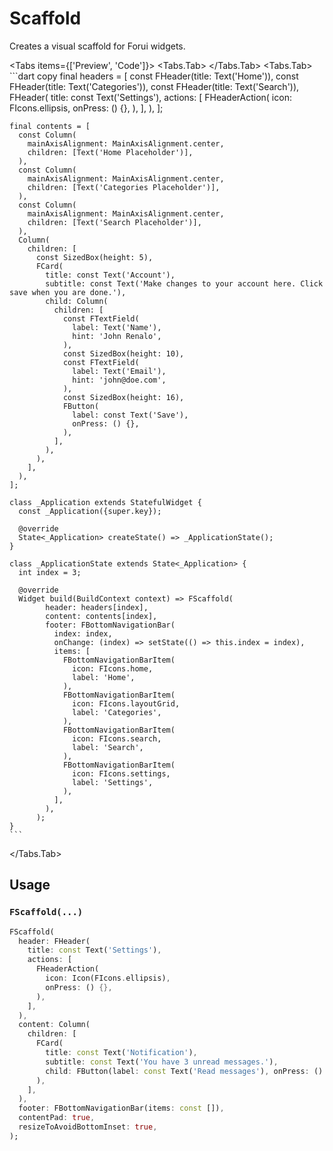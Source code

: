 
# Scaffold
Creates a visual scaffold for Forui widgets.

<LinkBadgeGroup>
    <LinkBadge label="API Reference" href="https://pub.dev/documentation/forui/latest/forui.widgets.scaffold/"/>
</LinkBadgeGroup>

<Tabs items={['Preview', 'Code']}>
  <Tabs.Tab>
    <Widget name='scaffold' query={{}} height={600}/>
  </Tabs.Tab>
  <Tabs.Tab>
    ```dart copy
    final headers = [
      const FHeader(title: Text('Home')),
      const FHeader(title: Text('Categories')),
      const FHeader(title: Text('Search')),
      FHeader(
        title: const Text('Settings'),
        actions: [
          FHeaderAction(
            icon: FIcons.ellipsis,
            onPress: () {},
          ),
        ],
      ),
    ];

    final contents = [
      const Column(
        mainAxisAlignment: MainAxisAlignment.center,
        children: [Text('Home Placeholder')],
      ),
      const Column(
        mainAxisAlignment: MainAxisAlignment.center,
        children: [Text('Categories Placeholder')],
      ),
      const Column(
        mainAxisAlignment: MainAxisAlignment.center,
        children: [Text('Search Placeholder')],
      ),
      Column(
        children: [
          const SizedBox(height: 5),
          FCard(
            title: const Text('Account'),
            subtitle: const Text('Make changes to your account here. Click save when you are done.'),
            child: Column(
              children: [
                const FTextField(
                  label: Text('Name'),
                  hint: 'John Renalo',
                ),
                const SizedBox(height: 10),
                const FTextField(
                  label: Text('Email'),
                  hint: 'john@doe.com',
                ),
                const SizedBox(height: 16),
                FButton(
                  label: const Text('Save'),
                  onPress: () {},
                ),
              ],
            ),
          ),
        ],
      ),
    ];

    class _Application extends StatefulWidget {
      const _Application({super.key});

      @override
      State<_Application> createState() => _ApplicationState();
    }

    class _ApplicationState extends State<_Application> {
      int index = 3;

      @override
      Widget build(BuildContext context) => FScaffold(
            header: headers[index],
            content: contents[index],
            footer: FBottomNavigationBar(
              index: index,
              onChange: (index) => setState(() => this.index = index),
              items: [
                FBottomNavigationBarItem(
                  icon: FIcons.home,
                  label: 'Home',
                ),
                FBottomNavigationBarItem(
                  icon: FIcons.layoutGrid,
                  label: 'Categories',
                ),
                FBottomNavigationBarItem(
                  icon: FIcons.search,
                  label: 'Search',
                ),
                FBottomNavigationBarItem(
                  icon: FIcons.settings,
                  label: 'Settings',
                ),
              ],
            ),
          );
    }
    ```
  </Tabs.Tab>
</Tabs>

## Usage

### `FScaffold(...)`

```dart copy
FScaffold(
  header: FHeader(
    title: const Text('Settings'),
    actions: [
      FHeaderAction(
        icon: Icon(FIcons.ellipsis),
        onPress: () {},
      ),
    ],
  ),
  content: Column(
    children: [
      FCard(
        title: const Text('Notification'),
        subtitle: const Text('You have 3 unread messages.'),
        child: FButton(label: const Text('Read messages'), onPress: () {}),
      ),
    ],
  ),
  footer: FBottomNavigationBar(items: const []),
  contentPad: true,
  resizeToAvoidBottomInset: true,
);
```
